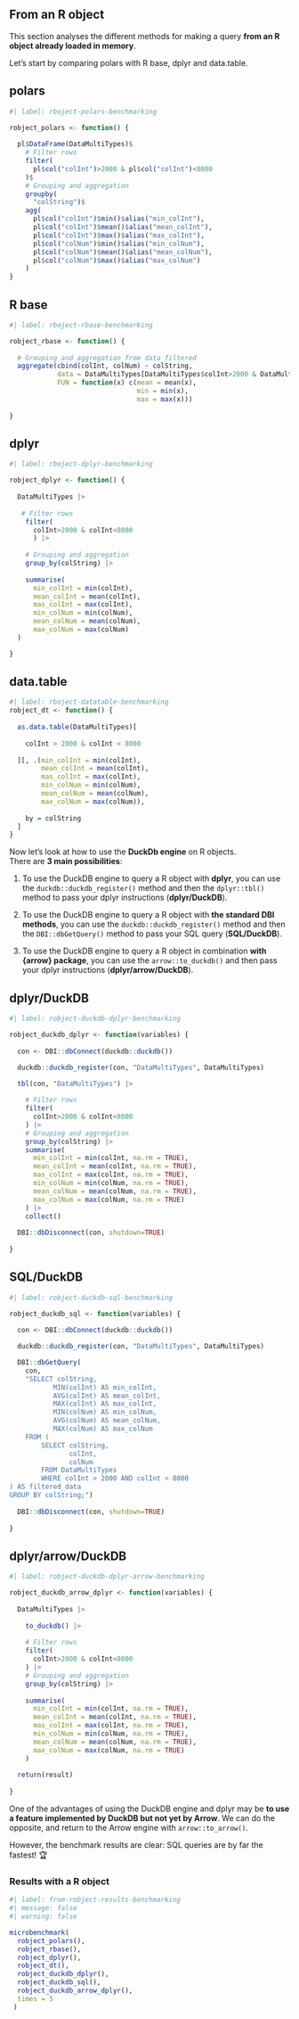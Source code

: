 ## From an R object

This section analyses the different methods for making a query **from an R object already loaded in memory**.

Let's start by comparing polars with R base, dplyr and data.table.

::: {.panel-tabset}

## polars

```r
#| label: rboject-polars-benchmarking

robject_polars <- function() {
  
  pl$DataFrame(DataMultiTypes)$
    # Filter rows
    filter(
      pl$col("colInt")>2000 & pl$col("colInt")<8000
    )$
    # Grouping and aggregation
    groupby(
      "colString")$
    agg(
      pl$col("colInt")$min()$alias("min_colInt"),
      pl$col("colInt")$mean()$alias("mean_colInt"),
      pl$col("colInt")$max()$alias("max_colInt"),
      pl$col("colNum")$min()$alias("min_colNum"),
      pl$col("colNum")$mean()$alias("mean_colNum"),
      pl$col("colNum")$max()$alias("max_colNum")
    )
}
```

## R base

```r
#| label: rboject-rbase-benchmarking

robject_rbase <- function() {
  
  # Grouping and aggregation from data filtered
  aggregate(cbind(colInt, colNum) ~ colString, 
            data = DataMultiTypes[DataMultiTypes$colInt>2000 & DataMultiTypes$colInt<8000,], 
            FUN = function(x) c(mean = mean(x), 
                                min = min(x), 
                                max = max(x)))
  
}
```

## dplyr

```r
#| label: rboject-dplyr-benchmarking

robject_dplyr <- function() {
  
  DataMultiTypes |>
    
   # Filter rows
    filter(
      colInt>2000 & colInt<8000
      ) |>
    
    # Grouping and aggregation
    group_by(colString) |> 
    
    summarise(
      min_colInt = min(colInt),
      mean_colInt = mean(colInt),
      mas_colInt = max(colInt),
      min_colNum = min(colNum),
      mean_colNum = mean(colNum),
      max_colNum = max(colNum)
  )

}
```

## data.table

```r
#| label: rboject-datatable-benchmarking
robject_dt <- function() {
  
  as.data.table(DataMultiTypes)[
    
    colInt > 2000 & colInt < 8000
    
  ][, .(min_colInt = min(colInt),
        mean_colInt = mean(colInt),
        mas_colInt = max(colInt),
        min_colNum = min(colNum),
        mean_colNum = mean(colNum),
        max_colNum = max(colNum)),
    
    by = colString
  ]
}
```
:::

Now let's look at how to use the **DuckDb engine** on R objects.  
There are **3 main possibilities**:  

1. To use the DuckDB engine to query a R object with **dplyr**, you can use the `duckdb::duckdb_register()` method and then the `dplyr::tbl()` method to pass your dplyr instructions (**dplyr/DuckDB**). 

2. To use the DuckDB engine to query a R object with **the standard DBI methods**, you can use the `duckdb::duckdb_register()` method and then the `DBI::dbGetQuery()` method to pass your SQL query (**SQL/DuckDB**).

3. To use the DuckDB engine to query a R object in combination **with {arrow} package**, you can use the `arrow::to_duckdb()` and then pass your dplyr instructions (**dplyr/arrow/DuckDB**).

::: {.panel-tabset}

## dplyr/DuckDB

```r
#| label: robject-duckdb-dplyr-benchmarking

robject_duckdb_dplyr <- function(variables) {
  
  con <- DBI::dbConnect(duckdb::duckdb())

  duckdb::duckdb_register(con, "DataMultiTypes", DataMultiTypes)

  tbl(con, "DataMultiTypes") |>
    
    # Filter rows
    filter(
      colInt>2000 & colInt<8000
    ) |>
    # Grouping and aggregation
    group_by(colString) |> 
    summarise(
      min_colInt = min(colInt, na.rm = TRUE),
      mean_colInt = mean(colInt, na.rm = TRUE),
      mas_colInt = max(colInt, na.rm = TRUE),
      min_colNum = min(colNum, na.rm = TRUE),
      mean_colNum = mean(colNum, na.rm = TRUE),
      max_colNum = max(colNum, na.rm = TRUE)
    ) |>
    collect()
  
  DBI::dbDisconnect(con, shutdown=TRUE)
  
}
```

## SQL/DuckDB

```r
#| label: robject-duckdb-sql-benchmarking

robject_duckdb_sql <- function(variables) {
  
  con <- DBI::dbConnect(duckdb::duckdb())

  duckdb::duckdb_register(con, "DataMultiTypes", DataMultiTypes)

  DBI::dbGetQuery(
    con, 
    "SELECT colString,
           MIN(colInt) AS min_colInt,
           AVG(colInt) AS mean_colInt,
           MAX(colInt) AS max_colInt,
           MIN(colNum) AS min_colNum,
           AVG(colNum) AS mean_colNum,
           MAX(colNum) AS max_colNum
    FROM (
        SELECT colString,
               colInt,
               colNum
        FROM DataMultiTypes
        WHERE colInt > 2000 AND colInt < 8000
) AS filtered_data
GROUP BY colString;")
  
  DBI::dbDisconnect(con, shutdown=TRUE)
  
}
```

## dplyr/arrow/DuckDB

```r
#| label: robject-duckdb-dplyr-arrow-benchmarking

robject_duckdb_arrow_dplyr <- function(variables) {
          
  DataMultiTypes |>
    
    to_duckdb() |>
    
    # Filter rows
    filter(
      colInt>2000 & colInt<8000
    ) |>
    # Grouping and aggregation
    group_by(colString) |> 
    
    summarise(
      min_colInt = min(colInt, na.rm = TRUE),
      mean_colInt = mean(colInt, na.rm = TRUE),
      mas_colInt = max(colInt, na.rm = TRUE),
      min_colNum = min(colNum, na.rm = TRUE),
      mean_colNum = mean(colNum, na.rm = TRUE),
      max_colNum = max(colNum, na.rm = TRUE)
    ) 
  
  return(result)
  
}
```
:::

::: {.callout-tip}
One of the advantages of using the DuckDB engine and dplyr may be **to use a feature implemented by DuckDB but not yet by Arrow**. We can do the opposite, and return to the Arrow engine with `arrow::to_arrow()`.

However, the benchmark results are clear: SQL queries are by far the fastest! 🏆
:::


### Results with a R object

```r
#| label: from-robject-results-benchmarking
#| message: false
#| warning: false

microbenchmark(
  robject_polars(),
  robject_rbase(),
  robject_dplyr(),
  robject_dt(),
  robject_duckdb_dplyr(),
  robject_duckdb_sql(),
  robject_duckdb_arrow_dplyr(),
  times = 5
 )
```
